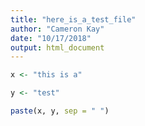 ```yaml
---
title: "here_is_a_test_file"
author: "Cameron Kay"
date: "10/17/2018"
output: html_document
---
```


```r
x <- "this is a"

y <- "test"

paste(x, y, sep = " ")
```

